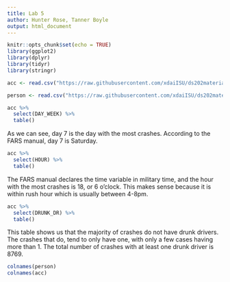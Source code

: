 ```yaml
---
title: Lab 5
author: Hunter Rose, Tanner Boyle
output: html_document
---
```


```r
knitr::opts_chunk$set(echo = TRUE)
library(ggplot2)
library(dplyr)
library(tidyr)
library(stringr)
```

```r
acc <- read.csv("https://raw.githubusercontent.com/xdaiISU/ds202materials/master/hwlabs/fars2017/accident.csv")

person <- read.csv("https://raw.githubusercontent.com/xdaiISU/ds202materials/master/hwlabs/fars2017/person.csv")
```

```r
acc %>%
  select(DAY_WEEK) %>%
  table()
```
As we can see, day 7 is the day with the most crashes. According to the FARS manual, day 7 is Saturday.
```r
acc %>%
  select(HOUR) %>%
  table()
```
The FARS manual declares the time variable in military time, and the hour with the most crashes is 18, or 6 o'clock. This makes sense because it is within rush hour which is usually between 4-8pm.
```r
acc %>%
  select(DRUNK_DR) %>%
  table()
```
This table shows us that the majority of crashes do not have drunk drivers. The crashes that do, tend to only have one, with only a few cases having more than 1. The total number of crashes with at least one drunk driver is 8769.
```r
colnames(person)
colnames(acc)
```
